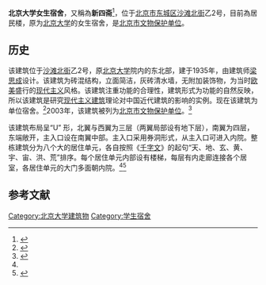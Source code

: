 {{文物保护单位
|级别 = 省级
|省区市 = 北京市
|图片 = 原北京大學女生宿舍.jpg
|名称 = 北京大学女生宿舍
|编号 = 7-27
|分类 = 近现代重要史迹及代表性建筑
|时代 = 1935年
|所在 = [[东城区_(北京市)|东城区]][[沙滩北街|沙滩北街]]乙2号
|坐标 = {{coord|39.92594|116.39896|display=inline,title}}
|登录 = 2003年12月11日
}}
'''北京大学女生宿舍'''，又稱為'''新四斋'''<ref >{{Cite web |url=http://www.chinawriter.com.cn/n1/2018/1218/c404063-30473416.html |title=寻找“老北大” |accessdate=2020-08-01 |date=2018年12月18日 |publisher=北京晚报 |author=宋君玮 |deadurl=yes |archiveurl=https://web.archive.org/web/20210616191848/https://www.chinawriter.com.cn/n1/2018/1218/c404063-30473416.html |archivedate=2021-06-16 |df= }}</ref>，位于[[北京市|北京市]][[东城区_(北京市)|东城区]][[沙滩北街|沙滩北街]]乙2号，目前為居民楼，原为[[北京大学|北京大学]]的女生宿舍，是[[北京市文物保护单位|北京市文物保护单位]]。

==历史==
该建筑位于[[沙滩北街|沙滩北街]]乙2号，原[[北京大学|北京大学]]院内的东北部，建于1935年，由建筑师[[梁思成|梁思成]]设计。该建筑为砖混结构，立面简洁，灰砖清水墙，无附加装饰物，为当时[[欧美|欧美]]盛行的[[现代主义|现代主义]]风格。该建筑注重功能的合理性，建筑形式为功能的自然反映，所以该建筑是研究[[现代主义建筑|现代主义建筑]]理论对中国近代建筑的影响的实例。现在该建筑为单位宿舍。<ref name=dhly>{{Cite web |url=http://www.bjdclib.com/subdb/laneculture/historybuilding/200906/t20090612_2109.html |title=北京大学学生宿舍，东华流韵，于2014-01-08查阅 |accessdate=2014-01-08 |archive-date=2014-01-08 |archive-url=https://web.archive.org/web/20140108173213/http://www.bjdclib.com/subdb/laneculture/historybuilding/200906/t20090612_2109.html |dead-url=no }}</ref>2003年，该建筑被列为[[北京市文物保护单位|北京市文物保护单位]]。<ref>{{Cite web |url=http://www.110.com/fagui/law_116524.html |title=北京市人民政府关于公布北京市第七批文物保护单位名单的通知（京政发〔2003〕29号），2003年12月11日 |accessdate=2014年1月8日 |archive-date=2014年1月8日 |archive-url=https://web.archive.org/web/20140108183952/http://www.110.com/fagui/law_116524.html |dead-url=no }}</ref>

该建筑布局呈“U” 形，北翼与西翼为三层（两翼局部设有地下层），南翼为四层，东端敞开，主入口设在南翼中部。主入口采用券洞形式，从主入口可进入内院。整栋建筑分为八个大的居住单元，各自按照《[[千字文|千字文]]》的起句“天、地、玄、黄、宇、宙、洪、荒”排序。每个居住单元内部设有楼梯，每层有内走廊连接各个居室，各居住单元的大门多面朝内院。<ref name=dhly/><ref >{{Cite web |url= https://www.pku.org.cn/memory/bdjw/81416.htm |title= 旧北大西斋的那些事 |accessdate=2022-04-04|date= 2015-03-18 |publisher=北京大學校友網|author= 高红十 |deadurl=yes |archiveurl=|archivedate= |df= }}</ref>

==参考文献==
{{reflist}}

{{北京市文物保护单位}}
{{中國近代大學建築}}
{{北京大学}}
[[Category:北京大学建筑物|Category:北京大学建筑物]]
[[Category:学生宿舍|Category:学生宿舍]]